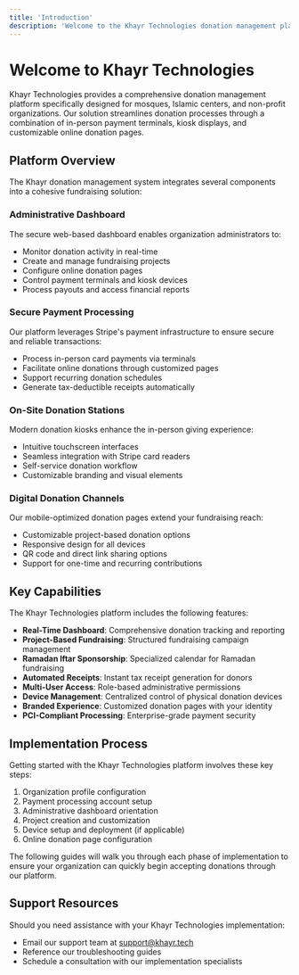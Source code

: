 ```yaml
---
title: 'Introduction'
description: 'Welcome to the Khayr Technologies donation management platform'
---
```


# Welcome to Khayr Technologies

Khayr Technologies provides a comprehensive donation management platform specifically designed for mosques, Islamic centers, and non-profit organizations. Our solution streamlines donation processes through a combination of in-person payment terminals, kiosk displays, and customizable online donation pages.

## Platform Overview

The Khayr donation management system integrates several components into a cohesive fundraising solution:

### Administrative Dashboard

The secure web-based dashboard enables organization administrators to:

- Monitor donation activity in real-time
- Create and manage fundraising projects
- Configure online donation pages
- Control payment terminals and kiosk devices
- Process payouts and access financial reports

### Secure Payment Processing

Our platform leverages Stripe's payment infrastructure to ensure secure and reliable transactions:

- Process in-person card payments via terminals
- Facilitate online donations through customized pages
- Support recurring donation schedules
- Generate tax-deductible receipts automatically

### On-Site Donation Stations

Modern donation kiosks enhance the in-person giving experience:

- Intuitive touchscreen interfaces
- Seamless integration with Stripe card readers
- Self-service donation workflow
- Customizable branding and visual elements

### Digital Donation Channels

Our mobile-optimized donation pages extend your fundraising reach:

- Customizable project-based donation options
- Responsive design for all devices
- QR code and direct link sharing options
- Support for one-time and recurring contributions

## Key Capabilities

The Khayr Technologies platform includes the following features:

- **Real-Time Dashboard**: Comprehensive donation tracking and reporting
- **Project-Based Fundraising**: Structured fundraising campaign management
- **Ramadan Iftar Sponsorship**: Specialized calendar for Ramadan fundraising
- **Automated Receipts**: Instant tax receipt generation for donors
- **Multi-User Access**: Role-based administrative permissions
- **Device Management**: Centralized control of physical donation devices
- **Branded Experience**: Customized donation pages with your identity
- **PCI-Compliant Processing**: Enterprise-grade payment security

## Implementation Process

Getting started with the Khayr Technologies platform involves these key steps:

1. Organization profile configuration
2. Payment processing account setup
3. Administrative dashboard orientation
4. Project creation and customization
5. Device setup and deployment (if applicable)
6. Online donation page configuration

The following guides will walk you through each phase of implementation to ensure your organization can quickly begin accepting donations through our platform.

## Support Resources

Should you need assistance with your Khayr Technologies implementation:

- Email our support team at [support@khayr.tech](mailto:support@khayr.tech)
- Reference our troubleshooting guides
- Schedule a consultation with our implementation specialists
